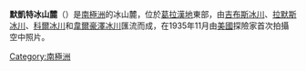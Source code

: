 {{coord|68|37|S|65|30|W|source:GNIS|display=title}}

'''默凱特冰山麓'''（{{lang-en|Mercator Ice Piedmont}}）是[[南極洲|南極洲]]的冰山麓，位於[[葛拉漢地|葛拉漢地]]東部，由[[吉布斯冰川|吉布斯冰川]]、[[拉默斯冰川|拉默斯冰川]]、[[科爾冰川|科爾冰川]]和[[韋爾豪澤冰川|韋爾豪澤冰川]]匯流而成，在1935年11月由[[美國|美國]]探險家首次拍攝空中照片。

{{DEFAULTSORT:Mercator Ice Piedmont}}
[[Category:南極洲|Category:南極洲]]


{{BowmanCoast-geo-stub}}